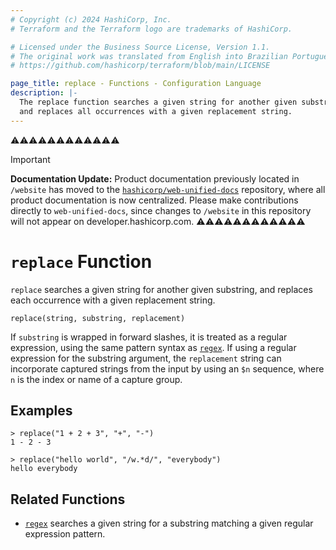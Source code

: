 ```yaml
---
# Copyright (c) 2024 HashiCorp, Inc.
# Terraform and the Terraform logo are trademarks of HashiCorp.

# Licensed under the Business Source License, Version 1.1.
# The original work was translated from English into Brazilian Portuguese.
# https://github.com/hashicorp/terraform/blob/main/LICENSE

page_title: replace - Functions - Configuration Language
description: |-
  The replace function searches a given string for another given substring,
  and replaces all occurrences with a given replacement string.
---
```


⚠️⚠️⚠️⚠️⚠️⚠️⚠️⚠️⚠️⚠️⚠️⚠️
> [!IMPORTANT]
> **Documentation Update:** Product documentation previously located in `/website` has moved to the [`hashicorp/web-unified-docs`](https://github.com/hashicorp/web-unified-docs) repository, where all product documentation is now centralized. Please make contributions directly to `web-unified-docs`, since changes to `/website` in this repository will not appear on developer.hashicorp.com.
⚠️⚠️⚠️⚠️⚠️⚠️⚠️⚠️⚠️⚠️⚠️⚠️


# `replace` Function

`replace` searches a given string for another given substring, and replaces
each occurrence with a given replacement string.

```hcl
replace(string, substring, replacement)
```

If `substring` is wrapped in forward slashes, it is treated as a regular
expression, using the same pattern syntax as
[`regex`](/terraform/language/functions/regex). If using a regular expression for the substring
argument, the `replacement` string can incorporate captured strings from
the input by using an `$n` sequence, where `n` is the index or name of a
capture group.

## Examples

```
> replace("1 + 2 + 3", "+", "-")
1 - 2 - 3

> replace("hello world", "/w.*d/", "everybody")
hello everybody
```

## Related Functions

- [`regex`](/terraform/language/functions/regex) searches a given string for a substring matching a
  given regular expression pattern.

